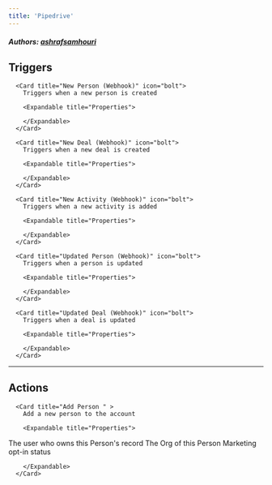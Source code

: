 ```yaml
---
title: 'Pipedrive'
---
```


##### Authors: [ashrafsamhouri](https://github.com/ashrafsamhouri)


## Triggers


      <Card title="New Person (Webhook)" icon="bolt">
        Triggers when a new person is created

        <Expandable title="Properties">
          
<ResponseField name="Authentication" required type="Oauth2">

</ResponseField>
              
        </Expandable>
      </Card>
  
      <Card title="New Deal (Webhook)" icon="bolt">
        Triggers when a new deal is created

        <Expandable title="Properties">
          
<ResponseField name="Authentication" required type="Oauth2">

</ResponseField>
              
        </Expandable>
      </Card>
  
      <Card title="New Activity (Webhook)" icon="bolt">
        Triggers when a new activity is added

        <Expandable title="Properties">
          
<ResponseField name="Authentication" required type="Oauth2">

</ResponseField>
              
        </Expandable>
      </Card>
  
      <Card title="Updated Person (Webhook)" icon="bolt">
        Triggers when a person is updated

        <Expandable title="Properties">
          
<ResponseField name="Authentication" required type="Oauth2">

</ResponseField>
              
        </Expandable>
      </Card>
  
      <Card title="Updated Deal (Webhook)" icon="bolt">
        Triggers when a deal is updated

        <Expandable title="Properties">
          
<ResponseField name="Authentication" required type="Oauth2">

</ResponseField>
              
        </Expandable>
      </Card>
  

---

## Actions


      <Card title="Add Person " >
        Add a new person to the account

        <Expandable title="Properties">
          
<ResponseField name="Authentication" required type="Oauth2">

</ResponseField>
            
<ResponseField name="Name" required type="Short_text">

</ResponseField>
            
<ResponseField name="Owner"  type="Dropdown">
The user who owns this Person's record
</ResponseField>
            
<ResponseField name="Organization"  type="Dropdown">
The Org of this Person
</ResponseField>
            
<ResponseField name="Email"  type="Short_text">

</ResponseField>
            
<ResponseField name="Phone"  type="Short_text">

</ResponseField>
            
<ResponseField name="Marketing Status"  type="Static_dropdown">
Marketing opt-in status
</ResponseField>
              
        </Expandable>
      </Card>
  
